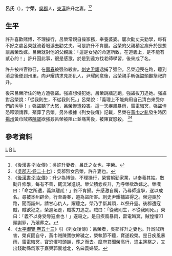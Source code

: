 '''呂氏'''（{{bd|？年||？年|catIdx=L}}），字'''榮'''，[[吳郡|吳郡]]人，[[東漢|東漢]]許升之妻。<ref>《後漢書·列女傳》：吳許升妻者，呂氏之女也，字榮。</ref><ref>《[[:s:吳郡志/卷27|吳郡志·卷二十七]]》：吳郡烈女呂榮，許升妻也。</ref>

==生平==
許升喜歡賭博，不理操行，呂榮常親自操家務，奉養婆婆。屢次勸丈夫勤學，每有不好之處呂榮就流着眼淚去勸丈夫。可是許升不肯聽。呂榮的父親積忿疾升於是想讓呂榮改嫁。呂榮就對他的父親說：「這是女兒的命運所致，在道義上，是不能有貳心的！」許升因此事，很是感激，於是到遠方找老師學習，後來成了名。

許升被州官徵召，在[[壽春|壽春]]被强盜殺害。[[刺史|刺史]][[尹耀|尹耀]]逮捕了强盜。呂榮迎喪在路，聽到消息後便到州里，向尹耀請求見那仇人，尹耀同意後，呂榮親手斬强盜頭顱祭祀許升。

後來呂榮所住的地方遭强盜。強盜想侵犯她，呂榮跳牆逃跑，強盜拔刀追她。强盜對呂榮說：「從我則生，不從我則死。」呂榮說：「義理上不能夠用自己清白來受你們的污辱！」强盜聽了大怒，呂榮慘遭殺害。這一天疾風暴雨，雷電晦冥，强盜惶恐叩頭請罪，殯葬了呂榮。另外根據《列女後傳》記載，呂榮在[[黃巾之亂|黃巾之亂]]發生時因[[揚州|揚州]]黃巾賊將[[陳寶|陳寶]]欲強姦呂榮被阻止並痛罵後，被陳寶怒殺。 <ref>《[[:s:後漢書/卷84|後漢書·列女傳]]》：升少為博徒，不理操行，榮嘗躬勤家業，以奉養其姑。數勸升修學，每有不善，輒流涕進規。榮父積忿疾升，乃呼榮欲改嫁之。榮嘆曰：「命之所遭，義無離貳！」終不肯歸。升感激自厲，乃尋師遠學，遂以成名。尋被本州辟命，行至壽春，道為盜所害。刺史尹耀捕盜得之。榮迎喪於路，聞而詣州，請甘心仇人。耀聽之。榮乃手斷其頭，以祭升靈。後郡遭寇賊，賊欲犯之，榮逾垣走，賊拔刀追之。賊曰：「從我則生，不從我則死。」榮曰：「義不以身受辱寇虜也！」遂殺之。是日疾風暴雨，雷電晦冥，賊惶懼叩頭謝罪，乃殯葬之。</ref><ref>《[[:s:太平御覽/0053|太平御覽·卷五十三]]》引《列女後傳》：呂榮者，吳郡許升之妻也。升爲賊所害，榮貞固自守，黃巾賊陳寶欲幹穢之，榮執節不聽，寶遂殺榮。是日疾風暴雨，雷電晦冥，寶恐懼叩頭謝，葬之而去。糜府君聞榮高行，遣主簿祭之，又出錢助縣爲冢于嘉興郭裏墟北，名曰義婦阪。</ref>

==參考資料==

{{reflist}}
[[Category:東漢女性人物|L]]
[[Category:呂姓|R]]
[[Category:東漢被殺害人物|L]]